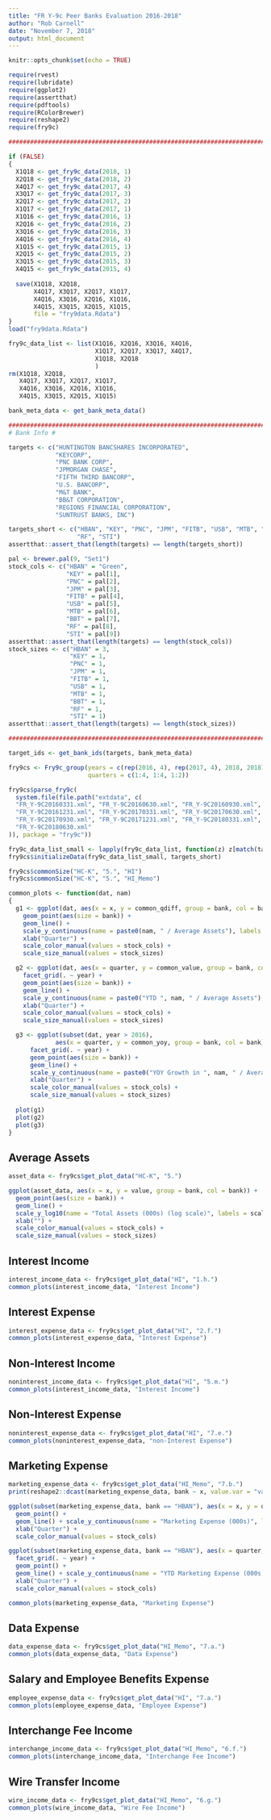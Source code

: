 ---
title: "FR Y-9c Peer Banks Evaluation 2016-2018"
author: "Rob Carnell"
date: "November 7, 2018"
output: html_document
---

```{r setup, include=FALSE}
knitr::opts_chunk$set(echo = TRUE)

require(rvest)
require(lubridate)
require(ggplot2)
require(assertthat)
require(pdftools)
require(RColorBrewer)
require(reshape2)
require(fry9c)

################################################################################

if (FALSE)
{
  X1Q18 <- get_fry9c_data(2018, 1)
  X2Q18 <- get_fry9c_data(2018, 2)
  X4Q17 <- get_fry9c_data(2017, 4)
  X3Q17 <- get_fry9c_data(2017, 3)
  X2Q17 <- get_fry9c_data(2017, 2)
  X1Q17 <- get_fry9c_data(2017, 1)
  X1Q16 <- get_fry9c_data(2016, 1)
  X2Q16 <- get_fry9c_data(2016, 2)
  X3Q16 <- get_fry9c_data(2016, 3)
  X4Q16 <- get_fry9c_data(2016, 4)
  X1Q15 <- get_fry9c_data(2015, 1)
  X2Q15 <- get_fry9c_data(2015, 2)
  X3Q15 <- get_fry9c_data(2015, 3)
  X4Q15 <- get_fry9c_data(2015, 4)
  
  save(X1Q18, X2Q18, 
       X4Q17, X3Q17, X2Q17, X1Q17,
       X4Q16, X3Q16, X2Q16, X1Q16,
       X4Q15, X3Q15, X2Q15, X1Q15,
       file = "fry9data.Rdata")
}
load("fry9data.Rdata")

fry9c_data_list <- list(X1Q16, X2Q16, X3Q16, X4Q16,
                        X1Q17, X2Q17, X3Q17, X4Q17,
                        X1Q18, X2Q18
                        )
rm(X1Q18, X2Q18, 
   X4Q17, X3Q17, X2Q17, X1Q17,
   X4Q16, X3Q16, X2Q16, X1Q16,
   X4Q15, X3Q15, X2Q15, X1Q15)

bank_meta_data <- get_bank_meta_data()

################################################################################
# Bank Info #

targets <- c("HUNTINGTON BANCSHARES INCORPORATED",
             "KEYCORP",
             "PNC BANK CORP",
             "JPMORGAN CHASE",
             "FIFTH THIRD BANCORP",
             "U.S. BANCORP",
             "M&T BANK",
             "BB&T CORPORATION",
             "REGIONS FINANCIAL CORPORATION",
             "SUNTRUST BANKS, INC")

targets_short <- c("HBAN", "KEY", "PNC", "JPM", "FITB", "USB", "MTB", "BBT",
                   "RF", "STI")
assertthat::assert_that(length(targets) == length(targets_short))

pal <- brewer.pal(9, "Set1")
stock_cols <- c("HBAN" = "Green", 
                "KEY" = pal[1], 
                "PNC" = pal[2], 
                "JPM" = pal[3], 
                "FITB" = pal[4], 
                "USB" = pal[5], 
                "MTB" = pal[6], 
                "BBT" = pal[7],
                "RF" = pal[8], 
                "STI" = pal[9])
assertthat::assert_that(length(targets) == length(stock_cols))
stock_sizes <- c("HBAN" = 3, 
                 "KEY" = 1, 
                 "PNC" = 1, 
                 "JPM" = 1, 
                 "FITB" = 1, 
                 "USB" = 1, 
                 "MTB" = 1, 
                 "BBT" = 1,
                 "RF" = 1, 
                 "STI" = 1)
assertthat::assert_that(length(targets) == length(stock_sizes))

################################################################################

target_ids <- get_bank_ids(targets, bank_meta_data)

fry9cs <- Fry9c_group(years = c(rep(2016, 4), rep(2017, 4), 2018, 2018),
                      quarters = c(1:4, 1:4, 1:2))

fry9cs$parse_fry9c(
  system.file(file.path("extdata", c(
  "FR_Y-9C20160331.xml", "FR_Y-9C20160630.xml", "FR_Y-9C20160930.xml",
  "FR_Y-9C20161231.xml", "FR_Y-9C20170331.xml", "FR_Y-9C20170630.xml",
  "FR_Y-9C20170930.xml", "FR_Y-9C20171231.xml", "FR_Y-9C20180331.xml",
  "FR_Y-9C20180630.xml"
)), package = "fry9c"))

fry9c_data_list_small <- lapply(fry9c_data_list, function(z) z[match(target_ids, z$RSSD9001),])
fry9cs$initializeData(fry9c_data_list_small, targets_short)

fry9cs$commonSize("HC-K", "5.", "HI")
fry9cs$commonSize("HC-K", "5.", "HI_Memo")

common_plots <- function(dat, nam)
{
  g1 <- ggplot(dat, aes(x = x, y = common_qdiff, group = bank, col = bank)) +
    geom_point(aes(size = bank)) +
    geom_line() + 
    scale_y_continuous(name = paste0(nam, " / Average Assets"), labels = scales::percent) +
    xlab("Quarter") +
    scale_color_manual(values = stock_cols) +
    scale_size_manual(values = stock_sizes)

  g2 <- ggplot(dat, aes(x = quarter, y = common_value, group = bank, col = bank)) +
    facet_grid(. ~ year) +
    geom_point(aes(size = bank)) +
    geom_line() + 
    scale_y_continuous(name = paste0("YTD ", nam, " / Average Assets"), labels = scales::percent) +
    xlab("Quarter") +
    scale_color_manual(values = stock_cols) +
    scale_size_manual(values = stock_sizes)

  g3 <- ggplot(subset(dat, year > 2016), 
             aes(x = quarter, y = common_yoy, group = bank, col = bank)) +
      facet_grid(. ~ year) +
      geom_point(aes(size = bank)) +
      geom_line() + 
      scale_y_continuous(name = paste0("YOY Growth in ", nam, " / Average Assets"), labels = scales::percent) +
      xlab("Quarter") +
      scale_color_manual(values = stock_cols) +
      scale_size_manual(values = stock_sizes)
  
  plot(g1)
  plot(g2)
  plot(g3)
}

```

## Average Assets

```{r average_assets, echo=FALSE}
asset_data <- fry9cs$get_plot_data("HC-K", "5.")

ggplot(asset_data, aes(x = x, y = value, group = bank, col = bank)) +
  geom_point(aes(size = bank)) +
  geom_line() + 
  scale_y_log10(name = "Total Assets (000s) (log scale)", labels = scales::dollar) +
  xlab("") +
  scale_color_manual(values = stock_cols) +
  scale_size_manual(values = stock_sizes)
```

## Interest Income

```{r interest_income, echo=FALSE}
interest_income_data <- fry9cs$get_plot_data("HI", "1.h.")
common_plots(interest_income_data, "Interest Income")
```

## Interest Expense

```{r interest_expense, echo=FALSE}
interest_expense_data <- fry9cs$get_plot_data("HI", "2.f.")
common_plots(interest_expense_data, "Interest Expense")
```

## Non-Interest Income

```{r non_interest_income, echo=FALSE}
noninterest_income_data <- fry9cs$get_plot_data("HI", "5.m.")
common_plots(interest_income_data, "Interest Income")
```

## Non-Interest Expense

```{r non_interest_expense, echo=FALSE}
noninterest_expense_data <- fry9cs$get_plot_data("HI", "7.e.")
common_plots(noninterest_expense_data, "non-Interest Expense")
```

## Marketing Expense

```{r marketing_expense, echo=FALSE}
marketing_expense_data <- fry9cs$get_plot_data("HI_Memo", "7.b.")
print(reshape2::dcast(marketing_expense_data, bank ~ x, value.var = "value"))

ggplot(subset(marketing_expense_data, bank == "HBAN"), aes(x = x, y = qdiff, group = bank, col = bank)) +
  geom_point() +
  geom_line() + scale_y_continuous(name = "Marketing Expense (000s)", labels = scales::dollar) +
  xlab("Quarter") +
  scale_color_manual(values = stock_cols)

ggplot(subset(marketing_expense_data, bank == "HBAN"), aes(x = quarter, y = value, group = bank, col = bank)) +
  facet_grid(. ~ year) +
  geom_point() +
  geom_line() + scale_y_continuous(name = "YTD Marketing Expense (000s)", labels = scales::dollar) +
  xlab("Quarter") +
  scale_color_manual(values = stock_cols)

common_plots(marketing_expense_data, "Marketing Expense")
```

## Data Expense

```{r data_expense, echo=FALSE}
data_expense_data <- fry9cs$get_plot_data("HI_Memo", "7.a.")
common_plots(data_expense_data, "Data Expense")
```

## Salary and Employee Benefits Expense

```{r employee_expense, echo=FALSE}
employee_expense_data <- fry9cs$get_plot_data("HI", "7.a.")
common_plots(employee_expense_data, "Employee Expense")
```

## Interchange Fee Income

```{r interchange_income, echo=FALSE}
interchange_income_data <- fry9cs$get_plot_data("HI_Memo", "6.f.")
common_plots(interchange_income_data, "Interchange Fee Income")
```

## Wire Transfer Income

```{r wire_income, echo=FALSE}
wire_income_data <- fry9cs$get_plot_data("HI_Memo", "6.g.")
common_plots(wire_income_data, "Wire Fee Income")
```
